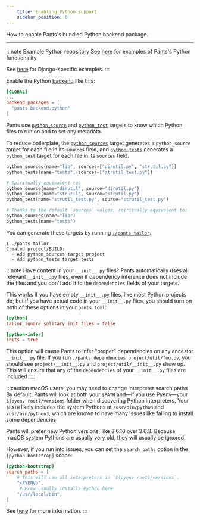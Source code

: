 ```yaml
---
    title: Enabling Python support
    sidebar_position: 0
---
```


How to enable Pants's bundled Python backend package.

---

:::note Example Python repository
See [here](https://github.com/pantsbuild/example-python) for examples of Pants's Python functionality.

See [here](https://github.com/pantsbuild/example-django) for Django-specific examples.
:::

Enable the Python [backend](../../using-pants/key-concepts/backends.mdx) like this:

```toml title="pants.toml"
[GLOBAL]
...
backend_packages = [
  "pants.backend.python"
]
```

Pants use [`python_source`](../../../reference/targets/python_source.mdx) and [`python_test`](../../../reference/targets/python_test.mdx) targets to know which Python files to run on and to set any metadata.

To reduce boilerplate, the [`python_sources`](../../../reference/targets/python_sources.mdx) target generates a `python_source` target for each file in its `sources` field, and [`python_tests`](../../../reference/targets/python_tests.mdx) generates a `python_test` target for each file in its `sources` field.

```python title="BUILD"
python_sources(name="lib", sources=["dirutil.py", "strutil.py"])
python_tests(name="tests", sources=["strutil_test.py"])

# Spiritually equivalent to:
python_source(name="dirutil", source="dirutil.py")
python_source(name="strutil", source="strutil.py")
python_test(name="strutil_test.py", source="strutil_test.py")

# Thanks to the default `sources` values, spiritually equivalent to:
python_sources(name="lib")
python_tests(name="tests")
```

You can generate these targets by running [`./pants tailor`](../../getting-started/initial-configuration.mdx#5-generate-build-files).

```
❯ ./pants tailor
Created project/BUILD:
  - Add python_sources target project
  - Add python_tests target tests
```

:::note Have content in your `__init__.py` files?
Pants automatically uses all relevant `__init__.py` files, even if dependency inference does not include the files and you don't add it to the `dependencies` fields of your targets.

This works if you have empty `__init__.py` files, like most Python projects do; but if you have actual code in your `__init__.py` files, you should turn on both of these options in your `pants.toml`:

```toml
[python]
tailor_ignore_solitary_init_files = false

[python-infer]
inits = true
```

This option will cause Pants to infer "proper" dependencies on any ancestor `__init__.py` file. If you run `./pants dependencies project/util/foo.py`, you should see `project/__init__.py` and `project/util/__init__.py` show up. This will ensure that any of the `dependencies` of your `__init__.py` files are included.
:::

:::caution macOS users: you may need to change interpreter search paths
By default, Pants will look at both your `$PATH` and—if you use Pyenv—your `$(pyenv root)/versions` folder when discovering Python interpreters. Your `$PATH` likely includes the system Pythons at `/usr/bin/python` and `/usr/bin/python3`, which are known to have many issues like failing to install some dependencies.

Pants will prefer new Python versions, like 3.6.10 over 3.6.3. Because macOS system Pythons are usually very old, they will usually be ignored.

However, if you run into issues, you can set the `search_paths` option in the `[python-bootstrap]` scope:

```toml
[python-bootstrap]
search_paths = [
    # This will use all interpreters in `$(pyenv root)/versions`.
    "<PYENV>",
     # Brew usually installs Python here.
    "/usr/local/bin",
]
```

See [here](./interpreter-compatibility.mdx#changing-the-interpreter-search-path) for more information.
:::
